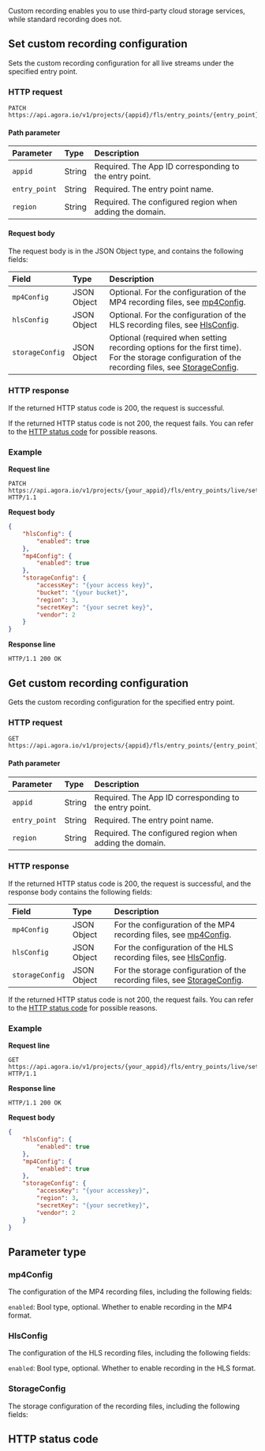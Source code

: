 

<div class="alert note">Custom recording enables you to use third-party cloud storage services, while standard recording does not.</div>

## Set custom recording configuration

Sets the custom recording configuration for all live streams under the specified entry point.

### HTTP request

```shellscript
PATCH https://api.agora.io/v1/projects/{appid}/fls/entry_points/{entry_point}/settings/record/custom/regions/{region}
```

#### Path parameter

| Parameter | Type | Description |
|:------|:------|:------|
| `appid` | String | Required. The App ID corresponding to the entry point. |
| `entry_point` | String | Required. The entry point name. |
| `region` | String | Required. The configured region when adding the domain. |


#### Request body

The request body is in the JSON Object type, and contains the following fields:

| Field | Type | Description |
|:------|:------|:------|
| `mp4Config` | JSON Object | Optional. For the configuration of the MP4 recording files, see [mp4Config](#mp4config). |
| `hlsConfig` | JSON Object | Optional. For the configuration of the HLS recording files, see [HlsConfig](#hlsconfig). |
| `storageConfig` | JSON Object | Optional (required when setting recording options for the first time). For the storage configuration of the recording files, see [StorageConfig](#storageconfig). |


### HTTP response

If the returned HTTP status code is 200, the request is successful.

If the returned HTTP status code is not 200, the request fails. You can refer to the [HTTP status code](#http-code) for possible reasons.

### Example

**Request line**

```shellscript
PATCH https://api.agora.io/v1/projects/{your_appid}/fls/entry_points/live/settings/record/custom/regions/cn HTTP/1.1
```

**Request body**

```json
{
    "hlsConfig": {
        "enabled": true
    },
    "mp4Config": {
        "enabled": true
    },
    "storageConfig": {
        "accessKey": "{your access key}",
        "bucket": "{your bucket}",
        "region": 3,
        "secretKey": "{your secret key}",
        "vendor": 2
    }
}
```

**Response line**

```shellscript
HTTP/1.1 200 OK
```

## Get custom recording configuration

Gets the custom recording configuration for the specified entry point.

### HTTP request

```shellscript
GET https://api.agora.io/v1/projects/{appid}/fls/entry_points/{entry_point}/settings/record/custom/regions/{region}
```

#### Path parameter

| Parameter | Type | Description |
|:------|:------|:------|
| `appid` | String | Required. The App ID corresponding to the entry point. |
| `entry_point` | String | Required. The entry point name. |
| `region` | String | Required. The configured region when adding the domain. |

### HTTP response

If the returned HTTP status code is 200, the request is successful, and the response body contains the following fields:

| Field | Type | Description |
|:------|:------|:------|
| `mp4Config` | JSON Object | For the configuration of the MP4 recording files, see [mp4Config](#mp4config). |
| `hlsConfig` | JSON Object | For the configuration of the HLS recording files, see [HlsConfig](#hlsconfig). |
| `storageConfig` | JSON Object | For the storage configuration of the recording files, see [StorageConfig](#storageconfig). |


If the returned HTTP status code is not 200, the request fails. You can refer to the [HTTP status code](#http-code) for possible reasons.

### Example

**Request line**

```shellscript
GET https://api.agora.io/v1/projects/{your_appid}/fls/entry_points/live/settings/record/custom/regions/cn HTTP/1.1
```

**Response line**

```shellscript
HTTP/1.1 200 OK
```

**Request body**

```json
{
    "hlsConfig": {
        "enabled": true
    },
    "mp4Config": {
        "enabled": true
    },
    "storageConfig": {
        "accessKey": "{your accesskey}",
        "region": 3,
        "secretKey": "{your secretkey}",
        "vendor": 2
    }
}
```

## Parameter type

### mp4Config

The configuration of the MP4 recording files, including the following fields:

`enabled`: Bool type, optional. Whether to enable recording in the MP4 format.

### HlsConfig

The configuration of the HLS recording files, including the following fields:

`enabled`: Bool type, optional. Whether to enable recording in the HLS format.

### StorageConfig

The storage configuration of the recording files, including the following fields:

<CloudStorage />

<a name="http-code"></a>

## HTTP status code

<StatusCode />